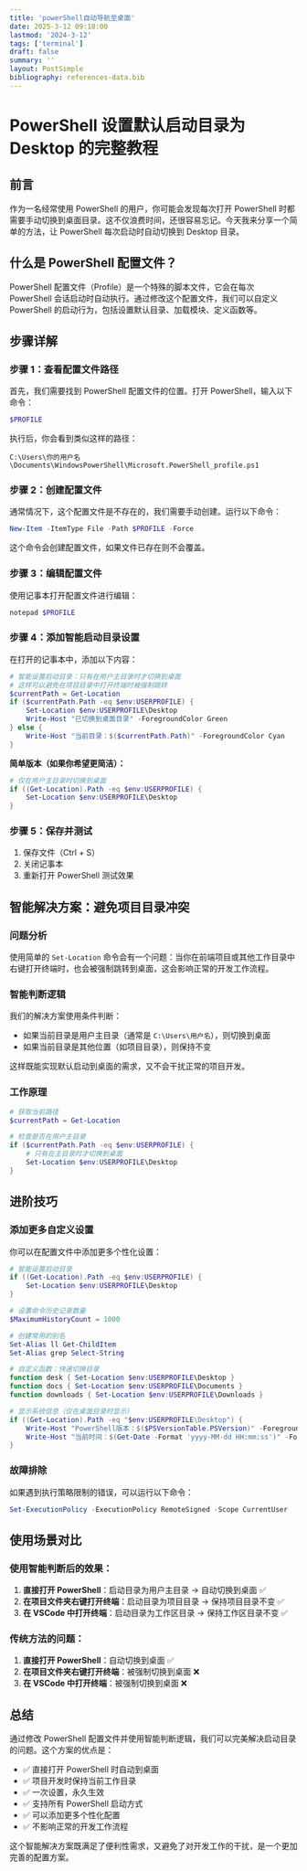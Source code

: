 ```yaml
---
title: 'powerShell自动导航至桌面'
date: 2025-3-12 09:18:00
lastmod: '2024-3-12'
tags: ['terminal']
draft: false
summary: ''
layout: PostSimple
bibliography: references-data.bib
---
```


# PowerShell 设置默认启动目录为 Desktop 的完整教程

## 前言

作为一名经常使用 PowerShell 的用户，你可能会发现每次打开 PowerShell 时都需要手动切换到桌面目录。这不仅浪费时间，还很容易忘记。今天我来分享一个简单的方法，让 PowerShell 每次启动时自动切换到 Desktop 目录。

## 什么是 PowerShell 配置文件？

PowerShell 配置文件（Profile）是一个特殊的脚本文件，它会在每次 PowerShell 会话启动时自动执行。通过修改这个配置文件，我们可以自定义 PowerShell 的启动行为，包括设置默认目录、加载模块、定义函数等。

## 步骤详解

### 步骤 1：查看配置文件路径

首先，我们需要找到 PowerShell 配置文件的位置。打开 PowerShell，输入以下命令：

```powershell
$PROFILE
```

执行后，你会看到类似这样的路径：

```
C:\Users\你的用户名\Documents\WindowsPowerShell\Microsoft.PowerShell_profile.ps1
```

### 步骤 2：创建配置文件

通常情况下，这个配置文件是不存在的，我们需要手动创建。运行以下命令：

```powershell
New-Item -ItemType File -Path $PROFILE -Force
```

这个命令会创建配置文件，如果文件已存在则不会覆盖。

### 步骤 3：编辑配置文件

使用记事本打开配置文件进行编辑：

```powershell
notepad $PROFILE
```

### 步骤 4：添加智能启动目录设置

在打开的记事本中，添加以下内容：

```powershell
# 智能设置启动目录：只有在用户主目录时才切换到桌面
# 这样可以避免在项目目录中打开终端时被强制跳转
$currentPath = Get-Location
if ($currentPath.Path -eq $env:USERPROFILE) {
    Set-Location $env:USERPROFILE\Desktop
    Write-Host "已切换到桌面目录" -ForegroundColor Green
} else {
    Write-Host "当前目录：$($currentPath.Path)" -ForegroundColor Cyan
}
```

**简单版本（如果你希望更简洁）：**

```powershell
# 仅在用户主目录时切换到桌面
if ((Get-Location).Path -eq $env:USERPROFILE) {
    Set-Location $env:USERPROFILE\Desktop
}
```

### 步骤 5：保存并测试

1. 保存文件（Ctrl + S）
2. 关闭记事本
3. 重新打开 PowerShell 测试效果

## 智能解决方案：避免项目目录冲突

### 问题分析

使用简单的 `Set-Location` 命令会有一个问题：当你在前端项目或其他工作目录中右键打开终端时，也会被强制跳转到桌面，这会影响正常的开发工作流程。

### 智能判断逻辑

我们的解决方案使用条件判断：

- 如果当前目录是用户主目录（通常是 `C:\Users\用户名`），则切换到桌面
- 如果当前目录是其他位置（如项目目录），则保持不变

这样既能实现默认启动到桌面的需求，又不会干扰正常的项目开发。

### 工作原理

```powershell
# 获取当前路径
$currentPath = Get-Location

# 检查是否在用户主目录
if ($currentPath.Path -eq $env:USERPROFILE) {
    # 只有在主目录时才切换到桌面
    Set-Location $env:USERPROFILE\Desktop
}
```

## 进阶技巧

### 添加更多自定义设置

你可以在配置文件中添加更多个性化设置：

```powershell
# 智能设置启动目录
if ((Get-Location).Path -eq $env:USERPROFILE) {
    Set-Location $env:USERPROFILE\Desktop
}

# 设置命令历史记录数量
$MaximumHistoryCount = 1000

# 创建常用的别名
Set-Alias ll Get-ChildItem
Set-Alias grep Select-String

# 自定义函数：快速切换目录
function desk { Set-Location $env:USERPROFILE\Desktop }
function docs { Set-Location $env:USERPROFILE\Documents }
function downloads { Set-Location $env:USERPROFILE\Downloads }

# 显示系统信息（仅在桌面目录时显示）
if ((Get-Location).Path -eq "$env:USERPROFILE\Desktop") {
    Write-Host "PowerShell版本：$($PSVersionTable.PSVersion)" -ForegroundColor Cyan
    Write-Host "当前时间：$(Get-Date -Format 'yyyy-MM-dd HH:mm:ss')" -ForegroundColor Yellow
}
```

### 故障排除

如果遇到执行策略限制的错误，可以运行以下命令：

```powershell
Set-ExecutionPolicy -ExecutionPolicy RemoteSigned -Scope CurrentUser
```

## 使用场景对比

### 使用智能判断后的效果：

1. **直接打开 PowerShell**：启动目录为用户主目录 → 自动切换到桌面 ✅
2. **在项目文件夹右键打开终端**：启动目录为项目目录 → 保持项目目录不变 ✅
3. **在 VSCode 中打开终端**：启动目录为工作区目录 → 保持工作区目录不变 ✅

### 传统方法的问题：

1. **直接打开 PowerShell**：自动切换到桌面 ✅
2. **在项目文件夹右键打开终端**：被强制切换到桌面 ❌
3. **在 VSCode 中打开终端**：被强制切换到桌面 ❌

## 总结

通过修改 PowerShell 配置文件并使用智能判断逻辑，我们可以完美解决启动目录的问题。这个方案的优点是：

- ✅ 直接打开 PowerShell 时自动到桌面
- ✅ 项目开发时保持当前工作目录
- ✅ 一次设置，永久生效
- ✅ 支持所有 PowerShell 启动方式
- ✅ 可以添加更多个性化配置
- ✅ 不影响正常的开发工作流程

这个智能解决方案既满足了便利性需求，又避免了对开发工作的干扰，是一个更加完善的配置方案。
